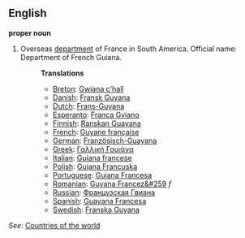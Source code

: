 ==English==

'''proper noun'''

# Overseas [[department]] of France in South America. Official name: Department of French Guiana.
#:'''Translations'''
#:*[[Breton]]: [[Gwiana c'hall]]
#:*[[Danish]]: [[Fransk Guyana]]
#:*[[Dutch]]: [[Frans-Guyana]]
#:*[[Esperanto]]: [[Franca Gviano]]
#:*[[Finnish]]: [[Ranskan Guayana]]
#:*[[French]]: [[Guyane française]]
#:*[[German]]: [[Französisch-Guayana]]
#:*[[Greek]]: [[Γαλλική Γουιάνα]]
#:*[[Italian]]: [[Guiana francese]]
#:*[[Polish]]: [[Gujana Francuska]]
#:*[[Portuguese]]: [[Guiana Francesa]]
#:*[[Romanian]]: [[Guyana Francez&#259]] ''f''
#:*[[Russian]]: [[Французская Гвиана]]
#:*[[Spanish]]: [[Guayana Francesa]]
#:*[[Swedish]]: [[Franska Guyana]]

''See'': [[Countries of the world]]